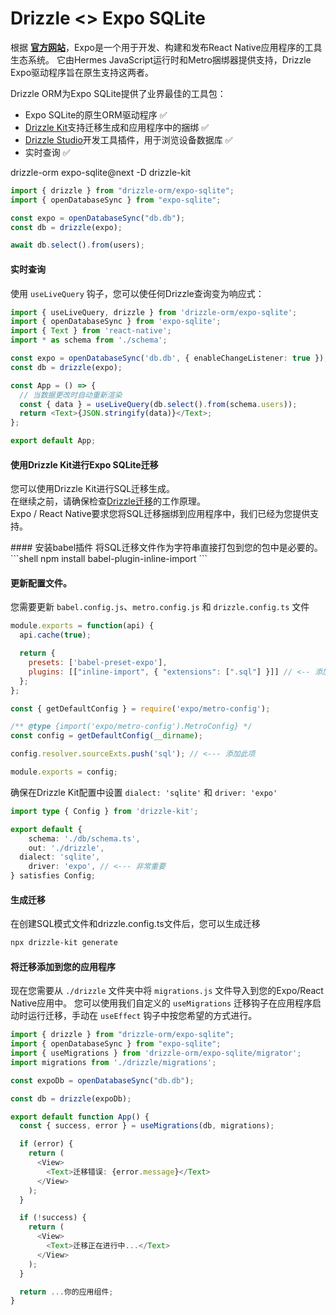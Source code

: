 

# Drizzle \<\> Expo SQLite
根据 **[官方网站](https://expo.dev/)**，Expo是一个用于开发、构建和发布React Native应用程序的工具生态系统。 
它由Hermes JavaScript运行时和Metro捆绑器提供支持，Drizzle Expo驱动程序旨在原生支持这两者。  
  
Drizzle ORM为Expo SQLite提供了业界最佳的工具包：
- Expo SQLite的原生ORM驱动程序 ✅
- [Drizzle Kit](/docs/kit-overview)支持迁移生成和应用程序中的捆绑 ✅
- [Drizzle Studio](https://github.com/drizzle-team/drizzle-studio-expo)开发工具插件，用于浏览设备数据库 ✅
- 实时查询 ✅
  
<Npm>
drizzle-orm expo-sqlite@next
-D drizzle-kit 
</Npm>

```ts
import { drizzle } from "drizzle-orm/expo-sqlite";
import { openDatabaseSync } from "expo-sqlite";

const expo = openDatabaseSync("db.db");
const db = drizzle(expo);

await db.select().from(users);
```
#### 实时查询
使用 `useLiveQuery` 钩子，您可以使任何Drizzle查询变为响应式：
```ts
import { useLiveQuery, drizzle } from 'drizzle-orm/expo-sqlite';
import { openDatabaseSync } from 'expo-sqlite';
import { Text } from 'react-native';
import * as schema from './schema';

const expo = openDatabaseSync('db.db', { enableChangeListener: true }); // <-- 启用更改监听器
const db = drizzle(expo);

const App = () => {
  // 当数据更改时自动重新渲染
  const { data } = useLiveQuery(db.select().from(schema.users));
  return <Text>{JSON.stringify(data)}</Text>;
};

export default App;
```

#### 使用Drizzle Kit进行Expo SQLite迁移
您可以使用Drizzle Kit进行SQL迁移生成。  
在继续之前，请确保检查[Drizzle迁移](/docs/kit-overview)的工作原理。  
Expo / React Native要求您将SQL迁移捆绑到应用程序中，我们已经为您提供支持。  

<Steps>
#### 安装babel插件
将SQL迁移文件作为字符串直接打包到您的包中是必要的。
```shell
npm install babel-plugin-inline-import
```

#### 更新配置文件。
您需要更新 `babel.config.js`、`metro.config.js` 和 `drizzle.config.ts` 文件
```js filename='babel.config.js'
module.exports = function(api) {
  api.cache(true);

  return {
    presets: ['babel-preset-expo'],
    plugins: [["inline-import", { "extensions": [".sql"] }]] // <-- 添加此项
  };
};
```

```js filename="metro.config.js"
const { getDefaultConfig } = require('expo/metro-config');

/** @type {import('expo/metro-config').MetroConfig} */
const config = getDefaultConfig(__dirname);

config.resolver.sourceExts.push('sql'); // <--- 添加此项

module.exports = config;
```

确保在Drizzle Kit配置中设置 `dialect: 'sqlite'` 和 `driver: 'expo'`
```ts filename="drizzle.config.ts"
import type { Config } from 'drizzle-kit';

export default {
	schema: './db/schema.ts',
	out: './drizzle',
  dialect: 'sqlite',
	driver: 'expo', // <--- 非常重要
} satisfies Config;
```

#### 生成迁移
在创建SQL模式文件和drizzle.config.ts文件后，您可以生成迁移
```bash
npx drizzle-kit generate
```

#### 将迁移添加到您的应用程序
现在您需要从 `./drizzle` 文件夹中将 `migrations.js` 文件导入到您的Expo/React Native应用中。 
您可以使用我们自定义的 `useMigrations` 迁移钩子在应用程序启动时运行迁移，手动在 `useEffect` 钩子中按您希望的方式进行。

```ts filename="App.tsx"
import { drizzle } from "drizzle-orm/expo-sqlite";
import { openDatabaseSync } from "expo-sqlite";
import { useMigrations } from 'drizzle-orm/expo-sqlite/migrator';
import migrations from './drizzle/migrations';

const expoDb = openDatabaseSync("db.db");

const db = drizzle(expoDb);

export default function App() {
  const { success, error } = useMigrations(db, migrations);

  if (error) {
    return (
      <View>
        <Text>迁移错误: {error.message}</Text>
      </View>
    );
  }

  if (!success) {
    return (
      <View>
        <Text>迁移正在进行中...</Text>
      </View>
    );
  }

  return ...你的应用组件;
}
```
</Steps>